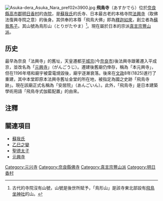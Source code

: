 {{日本寺院
|名稱 = 飛鳥寺
|画像 = [[File:飛鳥寺復元図.jpg|thumb]]<br />法興寺(舊址)復元圖
|所在地= [[奈良縣|奈良縣]][[高市郡|高市郡]][[明日香村|明日香村]]飛鳥682
|位置= {{coord|34|28|43.14|N|135|49|12.64|E|region:JP-29_type:temple|display=inline,title}}{{Infobox mapframe|tyep=shape|zoom=14|frame-width=225}}
|山号 = 鳥形山
|宗派 = [[真言宗豐山派|真言宗豐山派]]
|本尊= [[釋迦如來|釋迦如來]]（飛鳥大佛，日本重要文化財產）
|創建年 = 588年（崇峻元年）
|開基 = [[蘇我馬子|蘇我馬子]]
|正式名= 鳥形山 安居院（現在的名稱）
|別稱 = 法興寺
|札所等 = 新西國三十三箇所9番
|文化財= 銅造釋迦如來坐像（飛鳥大佛，日本重要文化財產）
}}
{{Japanese|japanese=飛鳥寺|kana=あすかでら|romaji=asuka-dera}}
[[File:Asuka-dera_Asuka_Nara_pref02n3900.jpg|thumb]]
''' 飛鳥寺'''（あすかでら）位於[[奈良縣|奈良縣]][[高市郡|高市郡]][[明日香村|明日香村]]的[[寺廟|寺院]]，是[[蘇我氏|蘇我氏]]的氏寺、日本最古老的本格寺院[[法興寺|法興寺]]（取佛法復興寺院之意）的後身。其供奉的本尊「飛鳥大佛」即為[[釋迦如來|釋迦如來]]，創立者為[[蘇我馬子|蘇我馬子]]。其山號為鳥形山（とりがたやま）<ref>古代的寺院沒有山號，山號是後世所賦予，「鳥形山」是該寺東北部設有[[飛鳥坐神社|飛鳥坐神社]]的山。 </ref>。現在屬於日本的宗派[[真言宗豐山派|真言宗豐山派]]。

==历史==
最早為奈良「法興寺」的舊址，天皇遷都[[平城京|平城京]](今[[奈良市|奈良市]])後法興寺跟著遷入平成京，並改名為「[[元興寺|元興寺]]」（がんごうじ）。遷建後舊廟仍倖存，稱為「本元興寺」，但在1196年塔和廟宇被雷電燒毀後，廟宇逐漸衰落。後來在[[文政|文政]]8年(1825)進行了重建，其中本堂即原本法興寺舊址金堂的所在地，被指定為國之史跡「飛鳥寺跡」。現在該廟正式名稱為「安居院」（あんごいん）。此外，「飛鳥寺」是日本建築學術用語「飛鳥寺式伽藍配置」的由來。

== 注釋 ==
<references/>

== 關連項目 ==
{{Commons|Category:Asukadera}}
*[[蘇我氏|蘇我氏]]
*[[乙巳之變|乙巳之變]] 
*[[聖德太子|聖德太子]]
*[[元興寺|元興寺]]

{{DEFAULTSORT:Asukadera}}
[[Category:元兴寺|Category:元兴寺]]
[[Category:奈良縣佛寺|Category:奈良縣佛寺]]
[[Category:真言宗豐山派|Category:真言宗豐山派]]
[[Category:明日香村|Category:明日香村]]

{{stub|日本寺院|Horyu-ji09s3200.jpg}}